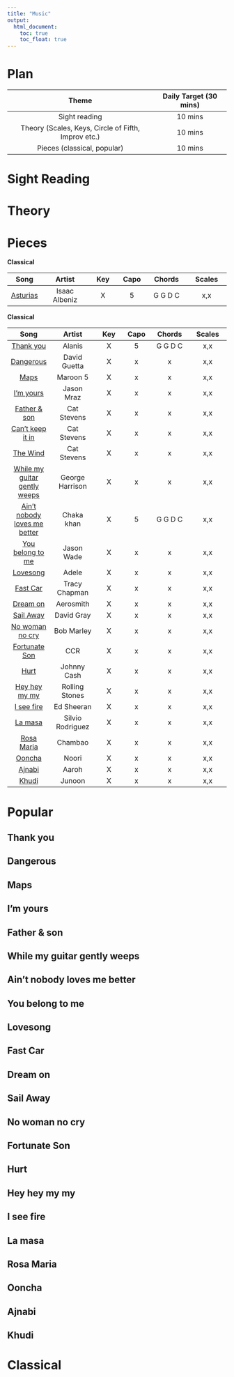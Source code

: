 ```yaml
---
title: "Music"
output:
  html_document:
    toc: true  
    toc_float: true 
---
```


# Plan

| Theme 	| Daily Target (30 mins) | 
|:----:|:----:|
|Sight reading | 10 mins |
|Theory (Scales, Keys, Circle of Fifth, Improv etc.)| 10 mins |
|Pieces (classical, popular)| 10 mins |


# Sight Reading

# Theory

# Pieces

<b>Classical</b>

| Song 	| Artist | Key | Capo	| Chords 	| Scales 	| 
|:----:	|:------:|:---:|:---:	|:-----:	|:-----:	|
| [Asturias](#thankyou) | Isaac Albeniz | X | 5 	| G G D C 	| x,x 	|

<b>Classical</b> 

| Song 	| Artist | Key | Capo	| Chords 	| Scales 	| 
|:----:	|:------:|:---:|:---:	|:-----:	|:-----:	|
| [Thank you](#thankyou) | Alanis | X | 5 	| G G D C 	| x,x 	|
| [Dangerous](#dangerous) | David Guetta | X | x 	| x 	| x,x 	|
| [Maps](#maps) | Maroon 5 | X | x 	| x 	| x,x 	|
| [I'm yours](#imyours) | Jason Mraz | X | x 	| x 	| x,x 	|
| [Father & son](#fatherson) | Cat Stevens | X | x 	| x 	| x,x 	|
| [Can't keep it in](#cantkeepitin) | Cat Stevens | X | x 	| x 	| x,x 	|
| [The Wind](#thewind) | Cat Stevens | X | x 	| x 	| x,x 	|
| [While my guitar gently weeps](#whilemyguitargentlyweeps) | George Harrison | X | x 	| x 	| x,x 	|
| [Ain't nobody loves me better](#aintnobody) | Chaka khan | X | 5 	| G G D C 	| x,x 	|
| [You belong to me](#youbelongtome) | Jason Wade | X | x 	| x 	| x,x 	|
| [Lovesong](#lovesong) | Adele | X | x 	| x 	| x,x 	|
| [Fast Car](#fastcar) | Tracy Chapman | X | x 	| x 	| x,x 	|
| [Dream on](#dreamon) | Aerosmith | X | x 	| x 	| x,x 	|
| [Sail Away](#sailaway) | David Gray | X | x 	| x 	| x,x 	|
| [No woman no cry](#nowomannocry) | Bob Marley | X | x 	| x 	| x,x 	|
| [Fortunate Son](#fortunateson) | CCR | X | x 	| x 	| x,x 	|
| [Hurt](#hurt) | Johnny Cash | X | x 	| x 	| x,x 	|
| [Hey hey my my](#heyheymymy) | Rolling Stones | X | x 	| x 	| x,x 	|
| [I see fire](#iseefire) | Ed Sheeran | X | x 	| x 	| x,x 	|
| [La masa](#lamasa) | Silvio Rodriguez | X | x 	| x 	| x,x 	|
| [Rosa Maria](#rosamaria) | Chambao | X | x 	| x 	| x,x 	|
| [Ooncha](#ooncha) | Noori | X | x 	| x 	| x,x 	|
| [Ajnabi](#ajnabi) | Aaroh | X | x 	| x 	| x,x 	|
| [Khudi](#khudi) | Junoon | X | x 	| x 	| x,x 	|

# Popular

## Thank you{#thankyou}
## Dangerous{#dangerous}
## Maps{#maps}
## I'm yours{#imyours}
## Father & son{#fatherson}
## While my guitar gently weeps{#whilemyguitargentlyweeps}
## Ain't nobody loves me better{#aintnobody}
## You belong to me{#youbelongtome}
## Lovesong{#lovesong}
## Fast Car{#fastcar}
## Dream on{#dreamon}
## Sail Away{#sailaway}
## No woman no cry{#nowomannocry}
## Fortunate Son{#fortunateson}
## Hurt{#hurt}
## Hey hey my my{#heyheymymy} 
## I see fire{#iseefire}
## La masa{#lamasa}
## Rosa Maria{#rosamaria}
## Ooncha{#ooncha}
## Ajnabi{#ajnabi}
## Khudi{#khudi}


# Classical


